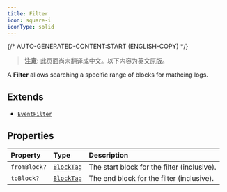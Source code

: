 ```yaml
---
title: Filter
icon: square-i
iconType: solid
---
```


{/* AUTO-GENERATED-CONTENT:START (ENGLISH-COPY) */}

> **注意**: 此页面尚未翻译成中文。以下内容为英文原版。

A **Filter** allows searching a specific range of blocks for mathcing logs.

## Extends

- [`EventFilter`](/cn/sdk/content/interfaces/EventFilter)

## Properties

| Property | Type | Description |
| :------ | :------ | :------ |
| `fromBlock?` | [`BlockTag`](/cn/sdk/content/type-aliases/BlockTag) | The start block for the filter (inclusive). |
| `toBlock?` | [`BlockTag`](/cn/sdk/content/type-aliases/BlockTag) | The end block for the filter (inclusive). |
